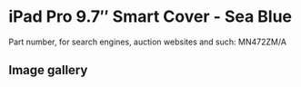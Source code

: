 
# iPad Pro 9.7″ Smart Cover - Sea Blue

Part number, for search engines, auction websites and such: MN472ZM/A

## Image gallery

<div style={{ width: "768px" }}>
  <GalleryComponent
    images={[
      {
        original: "/everysource/MN472.png",
        thumbnail: "/everypreview/MN472.png",
      },
      {
        original: "/everysource/MN472_AV1_GOLD.png",
        thumbnail: "/everypreview/MN472_AV1_GOLD.png",
      },
      {
        original: "/everysource/MN472_AV1_ROSEGOLD.png",
        thumbnail: "/everypreview/MN472_AV1_ROSEGOLD.png",
      },
      {
        original: "/everysource/MN472_AV1_SILVER.png",
        thumbnail: "/everypreview/MN472_AV1_SILVER.png",
      },
      {
        original: "/everysource/MN472_AV1_SPACE_GRAY.png",
        thumbnail: "/everypreview/MN472_AV1_SPACE_GRAY.png",
      },
      {
        original: "/everysource/MN472_AV2.png",
        thumbnail: "/everypreview/MN472_AV2.png",
      },
      {
        original: "/everysource/MN472_AV3.png",
        thumbnail: "/everypreview/MN472_AV3.png",
      }
    ]}
  />
</div>
